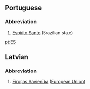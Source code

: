 ==Portuguese==
===Abbreviation===
#[[Espírito Santo]] (Brazilian state)

[[pt:ES]]

==Latvian==
===Abbreviation===
#[[Eiropas Savienība]] ([[European Union]])